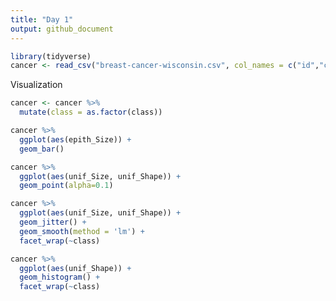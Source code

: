 ```yaml
---
title: "Day 1"
output: github_document
---
```



```r
library(tidyverse)
cancer <- read_csv("breast-cancer-wisconsin.csv", col_names = c("id","clump_Thickness","unif_Size","unif_Shape","marginal_Adhesion","epith_Size","bare_Nuclei","bland_Chromatin","normal_Nucleoli","mitoses","class"))
```

Visualization

```r
cancer <- cancer %>%
  mutate(class = as.factor(class))

cancer %>%
  ggplot(aes(epith_Size)) + 
  geom_bar()

cancer %>% 
  ggplot(aes(unif_Size, unif_Shape)) +
  geom_point(alpha=0.1)

cancer %>% 
  ggplot(aes(unif_Size, unif_Shape)) +
  geom_jitter() + 
  geom_smooth(method = 'lm') +
  facet_wrap(~class)

cancer %>%
  ggplot(aes(unif_Shape)) +
  geom_histogram() +
  facet_wrap(~class)


```

